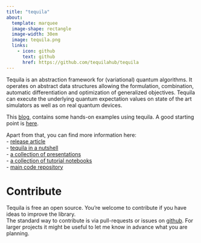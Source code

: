 ```yaml
---
title: "tequila"
about:
  template: marquee
  image-shape: rectangle 
  image-width: 30em
  image: tequila.png
  links:
    - icon: github
      text: github
      href: https://github.com/tequilahub/tequila
---
```


Tequila is an abstraction framework for (variational) quantum algorithms.
It operates on abstract data structures allowing the formulation, combination, automatic differentiation and optimization of generalized objectives. Tequila can execute the underlying quantum expectation values on state of the art simulators as well as on real quantum devices.  

This [blog](index.qmd), contains some hands-on examples using tequila. A good starting point is [here](posts/tq-get-started/index.qmd).

Apart from that, you can find more information here:  
- [release article](https://arxiv.org/abs/2011.03057)  
- [tequila in a nutshell](https://kottmanj.github.io/tequila-in-a-nutshell/#/)   
- [a collection of presentations](https://kottmanj.github.io/talks_and_material/)  
- [a collection of tutorial notebooks](https://github.com/tequilahub/tequila-tutorials)  
- [main code repository](https://github.com/tequilahub/tequila) 

# Contribute

Tequila is free an open source. You're welcome to contribute if you have ideas to improve the library.  
The standard way to contribute is via pull-requests or issues on [github](https://github.com/tequilahub/tequila#how-to-contribute). For larger projects it might be useful to let me know in advance what you are planning.  
